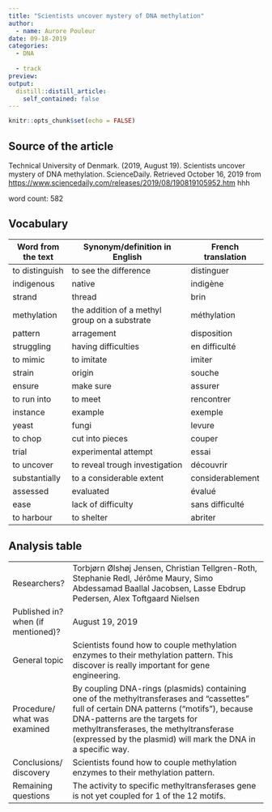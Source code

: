 ```yaml
---
title: "Scientists uncover mystery of DNA methylation"
author:
  - name: Aurore Pouleur
date: 09-18-2019
categories:
  - DNA
  
  - track
preview: 
output:
  distill::distill_article:
    self_contained: false
---
```


```r
knitr::opts_chunk$set(echo = FALSE)
```



## Source of the article
Technical University of Denmark. (2019, August 19). Scientists uncover mystery of DNA methylation. ScienceDaily. Retrieved October 16, 2019 from <https://www.sciencedaily.com/releases/2019/08/190819105952.htm> hhh

word count: 582

## Vocabulary 

| Word   from the text | Synonym/definition in English                 | French translation |
| -------------------- | --------------------------------------------- | ------------------ |
| to distinguish       | to see the difference                         | distinguer         |
| indigenous           | native                                        | indigène           |
| strand               | thread                                        | brin               |
| methylation          | the addition of a methyl group on a substrate | méthylation        |
| pattern              | arragement                                    | disposition        |
| struggling           | having difficulties                           | en difficulté      |
| to mimic             | to imitate                                    | imiter             |
| strain               | origin                                        | souche             |
| ensure               | make sure                                     | assurer            |
| to run into          | to meet                                       | rencontrer         |
| instance             | example                                       | exemple            |
| yeast                | fungi                                         | levure             |
| to chop              | cut into pieces                               | couper             |
| trial                | experimental attempt                          | essai              |
| to  uncover          | to reveal trough investigation                | découvrir          |
| substantially        | to a considerable extent                      | considerablement   |
| assessed             | evaluated                                     | évalué             |
| ease                 | lack of difficulty                            | sans difficulté    |
| to harbour           | to shelter                                    | abriter            |


## Analysis table 

|                                    |                                                                                                                                                                                                                                                                                         |
| ---------------------------------- | --------------------------------------------------------------------------------------------------------------------------------------------------------------------------------------------------------------------------------------------------------------------------------------- |
| Researchers?                       | Torbjørn Ølshøj Jensen, Christian Tellgren-Roth, Stephanie Redl, Jérôme Maury, Simo Abdessamad Baallal Jacobsen, Lasse Ebdrup Pedersen, Alex Toftgaard Nielsen                                                                                                                          |
| Published in? when (if mentioned)? | August 19, 2019                                                                                                                                                                                                                                                                         |
| General topic                      | Scientists found how to couple methylation enzymes to their methylation pattern. This discover is really important for gene  engineering.                                                                                                                                               |
| Procedure/ what was examined       | By coupling DNA-rings (plasmids) containing one of the methyltransferases and  "cassettes" full of certain DNA patterns (“motifs”), because DNA-patterns are the targets for methyltransferases, the methyltransferase (expressed by the plasmid) will mark the DNA in a specific way. |
| Conclusions/   discovery           | Scientists found how to couple methylation enzymes to their methylation pattern.                                                                                                                                                                                                        |
| Remaining   questions              | The activity to specific methyltransferases gene is not yet coupled for 1 of the 12 motifs.                                                                                                                                                                                             |








